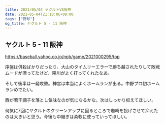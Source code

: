 ```yaml
---
title: 2021/05/04 ヤクルトVS阪神
date: 2021-05-04T21:10:06+09:00
tags: ["野球"]
og_title: ヤクルト 5 - 11 阪神
---
```


## ヤクルト 5 - 11 阪神

https://baseball.yahoo.co.jp/npb/game/2021000295/top

序盤は併殺ばかりだったり、大山のタイムリーエラーで勝ち越されたりして敗戦ムードが漂ってたけど、陽川がよく打ってくれたなあ。

そして後半は一発攻勢。神宮は本当によくホームランが出る。中野プロ初ホームランめでたい。

西が若干調子を落とし気味なのが気になるかな。次はしっかり抑えてほしい。

何気に7回にヤクルトのクリーンアップに回るところで岩崎を投げさせて抑えたのは大きいと思う。今後も中継ぎは柔軟に使っていってほしい。
